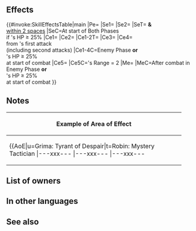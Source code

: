 {{Weapon Infobox
|tagid=SID_深き絶望のブレス
|intID=4755
|noImg=1
|exclusive=1
|weaponType=Dragonstone
|cost=400
|might=16
|range=1
|effect=Grants Res+3. If foe's Range = 2, calculates damage using the lower of foe's Def or Res.<br><br>At start of player phase or enemy phase, if unit's HP ≥ 25%, grants【Rally Spectrum】and "foe cannot make a follow-up attack" to unit and allies within 2 spaces of unit for 1 turn.<br><br>If foe initiates combat or if unit's HP ≥ 25% at start of combat, inflicts penalty on foe's Atk/Def/Res = number of foes within 3 rows or 3 columns centered on unit × 3, + 5 (max 14; if unit triggers Savior, value is treated as 14), deals damage = 20% of unit's Res (excluding area-of-effect Specials), reduces damage from foe's attacks by 20% of unit's Res (excluding area-of-effect Specials), and inflicts Special cooldown charge -1 on foe per attack during combat (only highest value applied; does not stack), and restores 7 HP to unit after combat.<br><br>【Rally Spectrum】<br>Grants Atk/Spd/Def/Res+5 to unit during combat and if unit's attack can trigger unit's Special, grants Special cooldown count-X to unit before unit's first attack during combat (X = 1 if unit can trigger the "unit attacks twice" effect or if unit's maximum Special cooldown count is reduced (Special trigger is accelerated); otherwise, X = 2). (That turn only.)
|statModifiers=0,16,0,0,3
|required=Flametongue
|properties=random_owner
}}
==Effects==
{{#invoke:SkillEffectsTable|main
|Pe={{Eft|Stat Boosts|Res|3}}
|Se1={{SEt|Rally Spectrum}}
|Se2={{SEt|Foe Cannot Follow-Up}}
|SeT={{Tgt|Unit}} '''&''' {{Tgt|Allies}}<br>[[within 2 spaces]]
|SeC=At start of Both Phases<br>if {{Tgt|Unit}}'s HP ≥ 25%
|Ce1={{Eft|Temporary debuffs|Atk/Def/Res|3 x {{Tgt|Foes}} within<br>[[3 rows or 3 columns]]<br>centered on {{Tgt|Unit}}, + 5|max=14*}}
|Ce2={{Eft|Guard}}
|Ce1-2T={{Tgt|Foe}}
|Ce3={{Eft|Damage Boost|20% of {{Tgt|Unit}}'s Res}}
|Ce4={{Eft|Damage Reduction|20% of {{Tgt|Unit}}'s Res}}<br>from {{Tgt|Foe}}'s first attack<br>(including second attacks)
|Ce1-4C=Enemy Phase '''or'''<br>{{Tgt|Unit}}'s HP ≥ 25%<br>at start of combat
|Ce5={{Eft|Lower Def Res}}
|Ce5C={{Tgt|Foe}}'s Range = 2
|Me={{Eft|Heal|7}}
|MeC=After combat in<br>Enemy Phase '''or'''<br>{{Tgt|Unit}}'s HP ≥ 25%<br>at start of combat
}}
<b>{{Hatnote|* If {{Tgt|Unit}} triggers {{Eft|Savior}}, value is treated as max.}}</b>

==Notes==
{{LowerDefRes}}
{{Rally Spectrum}}
{{Foe Cannot Follow-Up}}
{{Temporary debuffs}}
{{DamageBoost}}
{{FlatDamageReduction}}
{{CooldownChargeMinus}}
{{After combat healing}}
{|class="wikitable default mw-collapsible" 
!Example of Area of Effect
|-
|align="middle" style="max-width:450px;margin:auto"|{{AoE|u=Grima: Tyrant of Despair|t=Robin: Mystery Tactician
|---xxx---
|---xxx---
|---xxx---
|xxxxxxxxx
|xxxxuxxxx
|xxxxxxxxx
|---xxx---
|---xtx---
|---xxx---
}}
|}

==List of owners==
{{Skill Hero List}}
==In other languages==
{{OtherLanguages
|japanese=深き絶望のブレス
|german=Verzagtheitsatem
|spanishEU=Desaliento
|spanishLA=Soplo desolador
|french=Souffle désespéré
|italian=Respiro disperato
|chineseTW=深沉絕望吐息
|portuguese=Sopro aflito
}}

==See also==
{{See also skills|cond=Description LIKE '%【Rally Spectrum】%'}}
{{Weapons Navbox}}